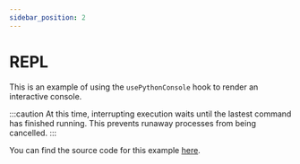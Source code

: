 ```yaml
---
sidebar_position: 2
---
```



# REPL

This is an example of using the `usePythonConsole` hook to render an interactive console.

:::caution
At this time, interrupting execution waits until the lastest command has finished running. This prevents runaway processes from being cancelled.
:::

<Console />

You can find the source code for this example [here](https://github.com/elilambnz/react-py/blob/main/website/src/components/Console.tsx).
